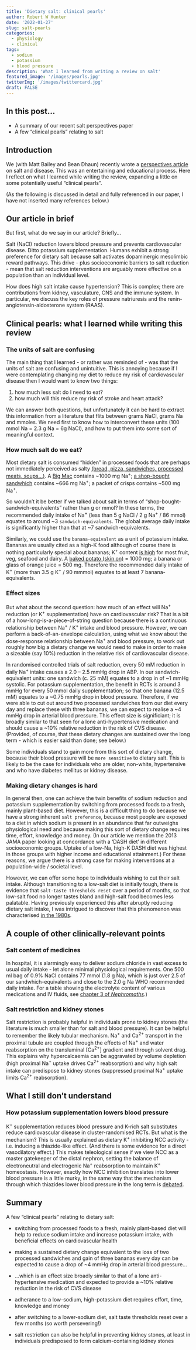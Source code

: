```yaml
---
title: 'Dietary salt: clinical pearls' 
author: Robert W Hunter
date: '2022-01-27'
slug: salt-pearls
categories:
  - physiology
  - clinical
tags:
  - sodium
  - potassium
  - blood pressure
description: 'What I learned from writing a review on salt'
featured_image: '/images/pearls.jpg'
twitterImg: '/images/twittercard.jpg'
draft: FALSE
---
```


## In this post...

- A summary of our recent salt perspectives paper
- A few "clinical pearls" relating to salt


## Introduction

We (with Matt Bailey and Bean Dhaun) recently wrote a [perspectives article](https://www.nature.com/articles/s41581-021-00533-0) on salt and disease.  This was an entertaining and educational process.  Here I reflect on what I learned while writing the review, expanding a little on some potentially useful "clinical pearls".  

(As the following is discussed in detail and fully referenced in our paper, I have not inserted many references below.)


## Our article in brief

But first, what do we say in our article?  Briefly...

Salt (NaCl) reduction lowers blood pressure and prevents cardiovascular disease. Ditto potassium supplementation.  Humans exhibit a strong preference for dietary salt because salt activates dopaminergic mesolimbic reward pathways.  This drive - plus socioeconomic barriers to salt reduction - mean that salt reduction interventions are arguably more effective on a population than an individual level.  

How does high salt intake cause hypertension?  This is complex; there are contributions from kidney, vasculature, CNS and the immune system.  In particular, we discuss the key roles of pressure natriuresis and the renin-angiotensin-aldosterone system (RAAS).  


## Clinical pearls: what I learned while writing this review

### The units of salt are confusing

The main thing that I learned - or rather was reminded of - was that the units of salt are confusing and unintuitive.  This is annoying because if I were contemplating changing my diet to reduce my risk of cardiovascular disease then I would want to know two things:  

1) how much less salt do I need to eat?  
2) how much will this reduce my risk of stroke and heart attack?  

We can answer both questions, but unfortunately it can be hard to extract this information from a literature that flits between grams NaCl, grams Na and mmoles.  We need first to know how to interconvert these units (100 mmol Na = 2.3 g Na = 6g NaCl), and how to put them into some sort of meaningful context.  


### How much salt do we eat?

Most dietary salt is consumed "hidden" in processed foods that are perhaps not immediately perceived as salty [(bread, pizza, sandwiches, processed meats, soups...)](https://www.heart.org/en/healthy-living/healthy-eating/eat-smart/sodium/sodium-sources).   A [Big Mac](https://www.mcdonalds.com/us/en-us/product/big-mac.html) contains ~1000 mg Na^+^; [a shop-bought sandwhich](https://www.sainsburys.co.uk/gol-ui/product/sandwiches-and-wraps/sainsburys-chicken-salad-sandwich) contains ~666 mg Na^+^; a packet of crisps contains ~500 mg Na^+^.   

So wouldn't it be better if we talked about salt in terms of "shop-bought-sandwich-equivalents" rather than g or mmol?  In these terms, the recommended daily intake of Na^+^ (less than 5 g NaCl / 2 g Na^+^ / 86 mmol) equates to around ~3 `sandwich-equivalents`.  The global average daily intake is significantly higher than that at ~7 sandwich-equivalents.  

Similarly, we could use the `banana-equivalent` as a unit of potassium intake.  Bananas are usually cited as a high-K food although of course there is nothing particularly special about bananas; K^+^ content [is high](https://www.cdc.gov/salt/potassium.htm) for most fruit, veg, seafood and dairy.  A [baked potato (skin on)](https://www.dietaryguidelines.gov/food-sources-potassium) = 1000 mg; a banana or glass of orange juice = 500 mg.  Therefore the recommended daily intake of K^+^ (more than 3.5 g K^+^ / 90 mmmol) equates to at least 7 banana-equivalents.


### Effect sizes

But what about the second question: how much of an effect will Na^+^ reduction (or K^+^ supplementation) have on cardiovascular risk?  That is a bit of a how-long-is-a-piece-of-string question because there is a continuous relationship between Na^+^ / K^+^ intake and blood pressure.  However, we can perform a back-of-an-envelope calculation, using what we know about the dose-response relationship between Na^+^ and blood pressure, to work out roughly how big a dietary change we would need to make in order to make a sizeable (say 10%) reduction in the relative risk of cardiovascular disease.  

In randomised controlled trials of salt reduction, every 50 mM reduction in daily Na^+^ intake causes a 2.0 -- 2.5 mmHg drop in ABP.  In our sandwich-equivalent units: one sandwich (c. 25 mM) equates to a drop in of ~1 mmHg systolic.  For potassium supplementation, the benefit in RCTs is around 3 mmHg for every 50 mmol daily supplementation; so that one banana (12.5 mM) equates to a ~0.75 mmHg drop in blood pressure.  Therefore, if we were able to cut out around two processed sandwiches from our diet every day and replace these with three bananas, we can expect to realise a ~4 mmHg drop in arterial blood pressure.  This effect size is significiant; it is broadly similar to that seen for a lone anti-hypertensive medication and should cause a ~10% relative reduction in the risk of CVS disease.  (Provided, of course, that these dietary changes are sustained over the long term - which is easier said than done; see below.)  

Some individuals stand to gain more from this sort of dietary change, because their blood pressure will be `more sensitive` to dietary salt.  This is likely to be the case for individuals who are older, non-white, hypertensive and who have diabetes mellitus or kidney disease.  


### Making dietary changes is hard

In general then, one can achieve the twin benefits of sodium reduction and potassium supplementation by switching from processed foods to a fresh, mainly plant-based diet.  However, this is a difficult thing to do because we have a strong inherent `salt preference`, because most people are exposed to a diet in which sodium is present in an abundance that far outweighs physiological need and because making this sort of dietary change requires time, effort, knowledge and money.  (In our article we mention the 2013 JAMA paper looking at concordance with a 'DASH diet' in different socioeconomic groups.  Uptake of a low-Na, high-K DASH diet was highest in those groups with higher income and educational attainment.)  For these reasons, we argue there is a strong case for making interventions at a population-wide / societal level.  

However, we can offer some hope to individuals wishing to cut their salt intake.  Although transitioning to a low-salt diet is initially tough, there is evidence that `salt-taste thresholds reset` over a period of months, so that low-salt food no longer tastes bland and high-salt food becomes less palatable.  Having previously experienced this after abruptly reducing dietary salt intake, I was intrigued to discover that this phenomenon was characterised [in the 1980s](https://pubmed.ncbi.nlm.nih.gov/6847015/).  


## A couple of other clinically-relevant points  
 
### Salt content of medicines

In hospital, it is alarmingly easy to deliver sodium chloride in vast excess to usual daily intake - let alone minimal physiological requirements.  One 500 ml bag of 0.9% NaCl contains 77 mmol (1.8 g Na), which is just over 2.5 of our sandwhich-equivalents and close to the 2.0 g Na WHO recommended daily intake.  For a table showing the electrolyte content of various medications and IV fluids, see [chapter 3 of *Nephromaths*](https://kidneyfish-nephromaths.netlify.app/general-approach-to-a-patient-with-electrolyte-disturbance.html#iv-fluids-electrolyte-supplements).) 


### Salt restriction and kidney stones  

Salt restriction is probably helpful in individuals prone to kidney stones (the literature is much smaller than for salt and blood pressure).  It can be helpful to remember the likely tubular mechanism.  Na^+^ and Ca^2+^ transport in the proximal tubule are coupled through the effects of Na^+^ and water reabsorption on the transluminal [Ca^2+^] gradient and through solvent drag.  This explains why hypercalcaemia can be aggravated by volume depletion (high proximal Na^+^ uptake drives Ca^2+^ reabsorption) and why high salt intake can predispose to kidney stones (suppressed proximal Na^+^ uptake limits Ca^2+^ reabsorption).  


## What I still don't understand

### How potassium supplementation lowers blood pressure

K^+^ supplementation reduces blood pressure and K-rich salt substitutes reduce cardiovascular disease in cluster-randomised RCTs.  But what is the mechanism?  This is usually explained as dietary K^+^ inhibiting NCC activity - i.e. inducing a thiazide-like effect.  (And there is some evidence for a direct vasodilatory effect.)  This makes teleological sense if we view NCC as a master gatekeeper of the distal nephron, setting the balance of electroneutral and electrogenic Na^+^ reabsorption to maintain K^+^ homeostasis.  However, exactly how NCC inhibition translates into lower blood pressure is a little murky, in the same way that the mechanism through which thiazides lower blood pressure in the long term is [debated](https://pubmed.ncbi.nlm.nih.gov/19564550/).  


## Summary

A few "clinical pearls" relating to dietary salt: 

- switching from processed foods to a fresh, mainly plant-based diet will help to reduce sodium intake and increase potassium intake, with beneficial effects on cardiovascular health  

- making a sustained dietary change equivalent to the loss of two processed sandwiches and gain of three bananas every day can be expected to cause a drop of ~4 mmHg drop in arterial blood pressure...  
- ...which is an effect size broadly similar to that of a lone anti-hypertensive medication and expected to provide a ~10% relative reduction in the risk of CVS disease  

- adherance to a low-sodium, high-potassium diet requires effort, time, knowledge and money  

- after switching to a lower-sodium diet, salt taste thresholds reset over a few months (so worth persevering!)  

- salt restriction can also be helpful in preventing kidney stones, at least in individuals predisposed to form calcium-containing kidney stones  

